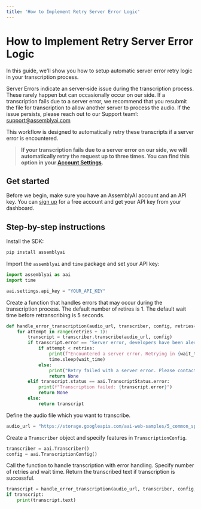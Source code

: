 ```yaml
---
title: 'How to Implement Retry Server Error Logic'
---
```


# How to Implement Retry Server Error Logic

In this guide, we'll show you how to setup automatic server error retry logic in your transcription process.

Server Errors indicate an server-side issue during the transcription process. These rarely happen but can occasionally occur on our side. If a transcription fails due to a server error, we recommend that you resubmit the file for transcription to allow another server to process the audio. If the issue persists, please reach out to our Support team!: support@assemblyai.com

This workflow is designed to automatically retry these transcripts if a server error is encountered.

> **If your transcription fails due to a server error on our side, we will automatically retry the request up to three times. You can find this option in your [Account Settings](https://assemblyai.com/app/account).**

## Get started

Before we begin, make sure you have an AssemblyAI account and an API key. You can [sign up](https://assemblyai.com/dashboard/signup) for a free account and get your API key from your dashboard.

## Step-by-step instructions

Install the SDK:


```bash
pip install assemblyai
```

Import the `assemblyai` and `time` package and set your API key:


```python
import assemblyai as aai
import time

aai.settings.api_key = "YOUR_API_KEY"
```

Create a function that handles errors that may occur during the transcription process. The default number of retires is 1. The default wait time before retranscribing is 5 seconds.


```python
def handle_error_transcription(audio_url, transcriber, config, retries=1, wait_time=5):
    for attempt in range(retries + 1):
        transcript = transcriber.transcribe(audio_url, config)
        if transcript.error == "Server error, developers have been alerted":
            if attempt < retries:
                print(f"Encountered a server error. Retrying in {wait_time} second(s)...")
                time.sleep(wait_time)
            else:
                print("Retry failed with a server error. Please contact AssemblyAI Support: support@assemblyai.com")
                return None
        elif transcript.status == aai.TranscriptStatus.error:
            print(f"Transcription failed: {transcript.error}")
            return None
        else:
            return transcript
```

Define the audio file which you want to transcribe.


```python
audio_url = "https://storage.googleapis.com/aai-web-samples/5_common_sports_injuries.mp3"
```

Create a `Transcriber` object and specify features in `TranscriptionConfig`.


```python
transcriber = aai.Transcriber()
config = aai.TranscriptionConfig()
```

Call the function to handle transcription with error handling. Specify number of retries and wait time. Return the transcribed text if transcription is successful.


```python
transcript = handle_error_transcription(audio_url, transcriber, config, retries=1, wait_time=5)
if transcript:
    print(transcript.text)
```
